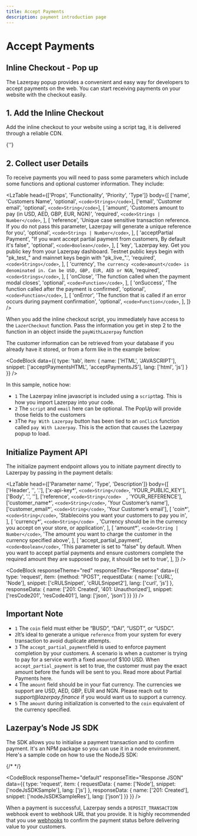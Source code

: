 ```yaml
---
title: Accept Payments
description: payment introduction page
---
```


# Accept Payments

## Inline Checkout - Pop up

The Lazerpay popup provides a convenient and easy way for developers to accept payments on
the web. You can start receiving payments on your website with the checkout easily.


## 1. Add the Inline Checkout
Add the inline checkout to your website using a script tag, it is delivered through a reliable CDN.

<p className='bg-neu-50 p-2'>
    {'<script>'}<code>https://cdn.jsdelivr.net/gh/Lazerpay-Finance/checkout-build@main/
    <br/>checkout@1.0.1/dist/index.min.js</code>{'</script>'}
</p>

## 2. Collect user Details
To receive payments you will need to pass some parameters which include some functions and 
optional customer information. They include:

<LzTable
    head={['Props', 'Functionality', 'Priority', 'Type']}
    body={[
    ['name', 'Customers Name', 'optional', `<code>Strings</code>`],
    ['email', 'Customer email', 'optional', `<code>String</code>`],
    [
        'amount',
        'Customers amount to pay (in USD, AED, GBP, EUR, NGN)',
        'required',
        `<code>Strings | Number</code>`,
    ],
    [
        'reference',
        'Unique case sensitive transaction reference. If you do not pass this parameter, Lazerpay will generate a unique reference for you',
        'optional',
        `<code>Strings | Number</code>`,
    ],
    [
        'acceptPartial Payment',
        "If you want accept partial payment from customers, By default it's false",
        'optional',
        `<code>Boolean</code>`,
    ],
    [
        'key',
        'Lazerpay key. Get you public key from your Lazerpay dashboard. Testnet public keys begin with "pk_test_" and mainnet keys begin with "pk_live_".',
        'required',
        `<code>Strings</code>`,
    ],
    [
        'currency',
        `The currency <code>amount</code> is denominated in. Can be USD, GBP, EUR, AED or NGN`,
        'required',
        `<code>Strings</code>`,
    ],
    [
        'onClose',
        'The function called when the payment modal closes',
        'optional',
        `<code>Function</code>`,
    ],
    [
        'onSuccess',
        'The function called after the payment is confirmed',
        'optional',
        `<code>Function</code>`,
    ],
    [
        'onError',
        'The function that is called if an error occurs during payment confirmation',
        'optional',
        `<code>Function</code>`,
    ],
    ]}
/>



When you add the inline checkout script, you immediately have access to the <code>LazerCheckout</code> 
function. Pass the information you get in step 2 to the function in an object inside the 
<code>payWithLazerpay</code> function


The customer information can be retrieved from your database if you already have it stored, or 
from a form like in the example below:

<CodeBlock 
    data={{
        type: 'tab', 
        item: {
            name: ['HTML', 'JAVASCRIPT'], 
            snippet: ['acceptPaymentsHTML', 'acceptPaymentsJS'], 
            lang: ['html', 'js']
            }
        }} 
    />

In this sample, notice how:

<ul className='space-y-4 paragraph-2'>
    <li>
    <code>1</code> The Lazerpay inline javascript is included using a <code>script</code>tag. This is how you import
    Lazerpay into your code.
    </li>
    <li>
    <code>2</code> The <code>script</code> and <code>email</code> here can be optional. The PopUp will provide those fields to the
    customers
    </li>
    <li>
    <code>3</code>The <code>Pay With Lazerpay</code> button has been tied to an <code>onClick</code> function called 
    <code>pay With Lazerpay</code>. This is the action that causes the Lazerpay popup to load.
    </li>
</ul>


## Initialize Payment API

The initialize payment endpoint allows you to initiate payment directly to Lazerpay by passing in 
the payment details:

<LzTable
        head={['Parameter name', 'Type', 'Description']}
        body={[
          ['Header', '', '.'],
          ['x-api-key*', `<code>String</code>`, 'YOUR_PUBLIC_KEY'],
          ['Body', '.', ''],
          ['reference', `<code>String</code>  `, 'YOUR_REFERENCE'],
          ['customer_name*', `<code>String</code>`, 'Your Customer’s name'],
          ['customer_email*', `<code>String</code>`, 'Your Customer’s email'],
          [
            'coin*',
            `<code>String</code>`,
            'Stablecoins you want your customers to pay you in',
          ],
          [
            'currency*',
            `<code>String</code> `,
            'Currency should be in the currency you accept on your store, or application',
          ],
          [
            'amount*',
            `<code>String | Number</code>`,
            'The amoumt you want to charge the customer in the currency specified above',
          ],
          [
            'accept_partial_payment',
            `<code>Boolean</code>`,
            'This parameter is set to "false" by default. When you want to accept partial payments and ensure customers complete the required amount they are supposed to pay, it should be set to true',
          ],
        ]}
      />

<CodeBlock
    responseTheme="red"
    responseTitle="Response"
    data={{
        type: 'request',
        item: {method: "POST", requestData: {
            name: ['cURL', 'Node'], 
            snippet: ['cRULSnippet', 'cRULSnippet2'], 
            lang: ['curl', 'js']
        }, 
        responseData: {
            name: ['201: Created', '401: Unauthorized'], 
            snippet: ['resCode201', 'resCode401'], 
            lang: ['json', 'json']
        }} 
    }}
/>

## Important Note

<ul className='paragraph-2 space-y-5  my-6'>
<li>
    <code>1</code> The <code className='text-sec-700'>coin</code> field must either be “BUSD”, “DAI”, “USDT”, or “USDC”.
</li>
<li>
    <code>2</code>It’s ideal to generate a unique <code className='text-sec-700'>reference</code> from your system for every transaction to avoid
    duplicate attempts.
</li>
<li>
    <code>3</code> The <code className='text-sec-700'>accept_partial_payment</code>field is used to enforce payment completion by your customers.
    A scenario is when a customer is trying to pay for a service worth a fixed <code className='text-sec-700'>amount</code>of $100 USD.
    When <code className='text-sec-700'>accept_partial_payment</code> is set to true, the customer must pay the exact amount 
    before the funds will be sent to you. Read more about Partial Payments here.
</li>
<li>
    <code>4</code> The <code className='text-sec-700'>amount</code> field should be in your fiat currency. The currencies we support are USD, AED, 
     GBP, EUR and NGN. Please reach out to <i className='underline text-pri-300'>support@lazerpay.finance</i> if you would want us to
    support a currency.
</li>
<li>
    <code>5</code> The <code className='text-sec-700'>amount</code> during initialization is converted to the <code className='text-sec-700'>coin</code> equivalent of the currency
     specified.
</li>
</ul>

<Alert
status='warning'
content='Never call the Lazerpay API directly from your frontend to avoid exposing your secret key on the frontend. All requests to the Lazerpay API should be initiated from your server, and your frontend gets the response from your server.'
/>

<Divider className='w-20 mt-1 mb-8'/>

## Lazerpay’s Node JS SDK
The SDK allows you to initialise a payment transaction and to confirm payment. It's an NPM package so you can use it in a node environment.
Here's a sample code on how to use the NodeJS SDK:

{/* <CodeBlock /> */}

<CodeBlock 
    responseTheme="default" 
    responseTitle="Response JSON" 
    data={{
        type: 'request', 
        item: { requestData: {
            name: ['Node'], 
            snippet: ['nodeJsSDKSample'], 
            lang: ['js']
        }, 
        responseData: {
            name: ['201: Created'], 
            snippet: ['nodeJsSDKSampleRes'], 
            lang: ['json']
        }} 
    }} 
/>

When a payment is successful, Lazerpay sends a <code>DEPOSIT_TRANSACTION</code> webhook event to 
webhook URL that you provide. It is highly recommended that you use <a href="#">webhooks</a> to confirm the 
payment status before delivering value to your customers.


<Divider className='w-20 mb-12'/>

<Divider className='w-full'/>

<Pagination prevName='Get Started' nextName='Verify Payments'/>